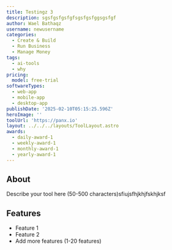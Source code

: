 ```yaml
---
title: Testingz 3
description: sgsfgsfgsfgfsgsfgsfggsgsfgf
author: Wael Bathaqz
username: newusername
categories:
  - Create & Build
  - Run Business
  - Manage Money
tags:
  - ai-tools
  - why
pricing:
  model: free-trial
softwareTypes:
  - web-app
  - mobile-app
  - desktop-app
publishDate: '2025-02-10T05:15:25.596Z'
heroImage: ''
toolUrl: 'https://panx.io'
layout: ../../../layouts/ToolLayout.astro
awards:
  - daily-award-1
  - weekly-award-1
  - monthly-award-1
  - yearly-award-1
---
```

## About
Describe your tool here (50-500 characters)sfiujsfhjkhjfskhjksf

## Features
- Feature 1
- Feature 2
- Add more features (1-20 features)
